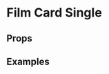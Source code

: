 
<Meta title="Pattern Library|Slices/Film Card Single" component={FilmCardSingle} />

# Film Card Single
 



## Props

<Props of={FilmCardSingle} />


 
## Examples

<Preview>
    <Story name="Film in list">
        <div style={{
            padding: "5px",
            maxWidth: "1000px"
        }}>
            <FilmCardSingle 
                image960x540="https://player.bfi.org.uk/sites/default/files/styles/landscape_1440x810/public/hero-images/La-Dolce-vita-1.jpg"
                title="Le Mépris"
                type="Film"
                director="Jean-Luc Godard"
                year="1963"
                country="France"
                listNumber="1"
                playerUrl="https://player.bfi.org.uk/subscription/film/watch-le-mepris-1963-online"
                southbankUrl="https://player.bfi.org.uk/subscription/film/watch-le-mepris-1963-online"
                filmLink="https://player.bfi.org.uk/subscription/film/watch-le-mepris-1963-online"
            />            
        </div>
    </Story>
</Preview>

<Preview>
    <Story name="Film not in list">
        <div style={{
            padding: "5px",
            maxWidth: "1000px"
        }}>
            <FilmCardSingle 
                image960x540="https://player.bfi.org.uk/sites/default/files/styles/landscape_1440x810/public/hero-images/La-Dolce-vita-1.jpg"
                title="Le Mépris"
                type="Film"
                director="Jean-Luc Godard"
                year="1963"
                country="France"
                playerUrl="https://player.bfi.org.uk/subscription/film/watch-le-mepris-1963-online"
            />          
        </div>
    </Story>
</Preview>


<Preview>
    <Story name="Film no links">
        <div style={{
            padding: "5px",
            maxWidth: "1000px"
        }}>
            <FilmCardSingle 
                image960x540="https://player.bfi.org.uk/sites/default/files/styles/landscape_1440x810/public/hero-images/La-Dolce-vita-1.jpg"
                title="Le Mépris"
                type="Film"
                director="Jean-Luc Godard"
                year="1963"
                country="France"
                filmLink="https://player.bfi.org.uk/subscription/film/watch-le-mepris-1963-online"
            />       
        </div>
    </Story>
</Preview>

<Preview>
    <Story name="Film in list high number">
        <div style={{
            padding: "5px",
            maxWidth: "1000px"
        }}>
            <FilmCardSingle 
                image960x540="https://player.bfi.org.uk/sites/default/files/styles/landscape_1440x810/public/hero-images/La-Dolce-vita-1.jpg"
                title="Le Mépris"
                type="Film"
                director="Jean-Luc Godard"
                year="1963"
                country="France"
                listNumber="100"
                filmLink="https://player.bfi.org.uk/subscription/film/watch-le-mepris-1963-online"
                playerUrl="https://player.bfi.org.uk/subscription/film/watch-le-mepris-1963-online"
                southbankUrl="https://player.bfi.org.uk/subscription/film/watch-le-mepris-1963-online"            />       
        </div>
    </Story>
</Preview>